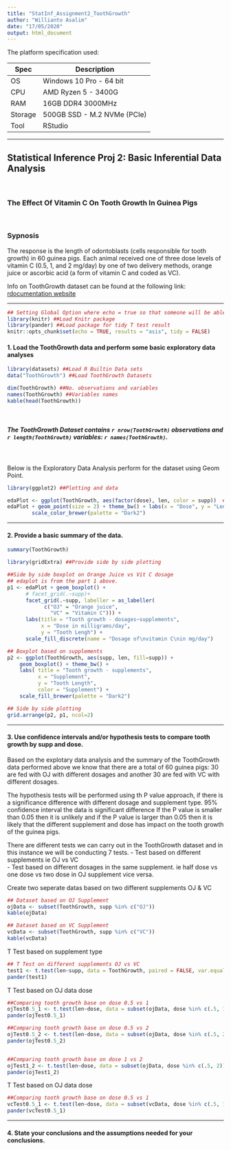 ```yaml
---
title: "StatInf_Assignment2_ToothGrowth"
author: "Willianto Asalim"
date: "17/05/2020"
output: html_document
---
```


The platform specification used:

Spec    | Description
------- | -----------------------
OS      | Windows 10 Pro - 64 bit
CPU     | AMD Ryzen 5 - 3400G
RAM     | 16GB DDR4 3000MHz
Storage | 500GB SSD - M.2 NVMe (PCIe) 
Tool    | RStudio

***



##  Statistical Inference Proj 2: Basic Inferential Data Analysis

<br />


### The Effect Of Vitamin C On Tooth Growth In Guinea Pigs

<br />


### Sypnosis

The response is the length of odontoblasts (cells responsible for tooth growth) in 60 guinea pigs. Each animal received one of three dose levels of vitamin C (0.5, 1, and 2 mg/day) by one of two delivery methods, orange juice or ascorbic acid (a form of vitamin C and coded as VC).

Info on ToothGrowth dataset can be found at the following link: [rdocumentation website](https://www.rdocumentation.org/packages/datasets/versions/3.6.2/topics/ToothGrowth)


***



```r
## Setting Global Option where echo = true so that someone will be able to read the code and results.
library(knitr) ##Load Knitr package
library(pander) ##Load package for tidy T test result
knitr::opts_chunk$set(echo = TRUE, results = "asis", tidy = FALSE)
```

#### 1. Load the ToothGrowth data and perform some basic exploratory data analyses

```r
library(datasets) ##Load R Builtin Data sets
data("ToothGrowth") ##Load ToothGrowth Datasets
```

```r
dim(ToothGrowth) ##No. observations and variables
names(ToothGrowth) ##Variables names
kable(head(ToothGrowth))

```

<br />

##### The ToothGrowth Dataset contains `r nrow(ToothGrowth)` observations and `r length(ToothGrowth)` variables: `r names(ToothGrowth)`.

<br />

Below is the Exploratory Data Analysis perform for the dataset using Geom Point.
```r
library(ggplot2) ##Plotting and data

edaPlot <- ggplot(ToothGrowth, aes(factor(dose), len, color = supp))  ##ggplot basic info
edaPlot + geom_point(size = 2) + theme_bw() + labs(x = "Dose", y = "Length", color = "Supplement") +
        scale_color_brewer(palette = "Dark2")


```

***

#### 2. Provide a basic summary of the data.

```r
summary(ToothGrowth)

```

```r
library(gridExtra) ##Provide side by side plotting

##Side by side boxplot on Orange Juice vs Vit C dosage
## edaplot is from the part 1 above.
p1 <- edaPlot + geom_boxplot() +
      # facet_grid(.~supp)+
      facet_grid(.~supp, labeller = as_labeller(
            c("OJ" = "Orange juice", 
              "VC" = "Vitamin C"))) +
      labs(title = "Tooth growth - dosages~supplements",
           x = "Dose in milligrams/day", 
           y = "Tooth Lengh") +
      scale_fill_discrete(name = "Dosage of\nvitamin C\nin mg/day")

## Boxplot based on supplements
p2 <- ggplot(ToothGrowth, aes(supp, len, fill=supp)) +
    geom_boxplot() + theme_bw() + 
    labs( title = "Tooth growth - supplements",
          x = "Supplement", 
          y = "Tooth Length", 
          color = "Supplement") + 
    scale_fill_brewer(palette = "Dark2")

## Side by side plotting
grid.arrange(p2, p1, ncol=2)
```

***

#### 3. Use confidence intervals and/or hypothesis tests to compare tooth growth by supp and dose. 

Based on the explotary data analysis and the summary of the ToothGrowth data performed above we know that there are a total of 60 guinea pigs: 30 are fed with OJ with different dosages and another 30 are fed with VC with different dosages.

The hypothesis tests will be performed using th P value approach, if there is a significance difference with different dosage and supplement type. 95% confidence interval the data is significant difference If the P value is smaller than 0.05 then it is unlikely and if the P value is larger than 0.05 then it is likely that the different supplement and dose has impact on the tooth growth of the guinea pigs. 

There are different tests we can carry out in the ToothGrowth dataset and in this instance we will be conducting 7 tests.
- Test based on different supplements ie OJ vs VC  
- Test based on different dosages in the same supplement. ie half dose vs one dose vs two dose in OJ supplement vice versa.

Create two seperate datas based on two different supplements OJ & VC
```r
## Dataset based on OJ Supplement
ojData <- subset(ToothGrowth, supp %in% c("OJ"))
kable(ojData)

## Dataset based on VC Supplement
vcData <- subset(ToothGrowth, supp %in% c("VC"))
kable(vcData)

```


T Test based on supplement type

```r
## T Test on different supplements OJ vs VC
test1 <- t.test(len~supp, data = ToothGrowth, paired = FALSE, var.equal = TRUE)
pander(test1)
```

T Test based on OJ data dose

```r
##Comparing tooth growth base on dose 0.5 vs 1
ojTest0.5_1 <- t.test(len~dose, data = subset(ojData, dose %in% c(.5, 1)), paired = TRUE, var.equal = TRUE)
pander(ojTest0.5_1)

##Comparing tooth growth base on dose 0.5 vs 2
ojTest0.5_2 <- t.test(len~dose, data = subset(ojData, dose %in% c(.5, 2)), paired = TRUE, var.equal = TRUE)
pander(ojTest0.5_2)


##Comparing tooth growth base on dose 1 vs 2
ojTest1_2 <- t.test(len~dose, data = subset(ojData, dose %in% c(.5, 2)), paired = TRUE, var.equal = TRUE)
pander(ojTest1_2)
```

T Test based on OJ data dose  
```r
##Comparing tooth growth base on dose 0.5 vs 1
vcTest0.5_1 <- t.test(len~dose, data = subset(vcData, dose %in% c(.5, 1)), paired = TRUE, var.equal = TRUE)
pander(vcTest0.5_1)

```
***

#### 4. State your conclusions and the assumptions needed for your conclusions.


